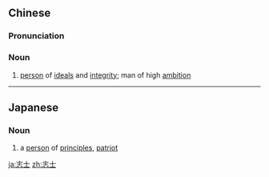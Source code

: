 ==Chinese==
{{zh-forms}}

===Pronunciation===
{{zh-pron
|m=zhìshì
|c=zi3 si6
|mn=qz:chì-sǐr/tw,xm,zz:chì-sū
|cat=n
}}

===Noun===
{{zh-noun}}

# [[person]] of [[ideal|ideals]] and [[integrity]]; man of high [[ambition]]

----

==Japanese==
{{ja-kanjitab|し|し|yomi=on}}

===Noun===
{{ja-noun|しし}}

# a [[person]] of [[principles]], [[patriot]]

[[ja:志士]]
[[zh:志士]]